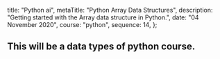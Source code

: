 
  title: "Python ai",
  metaTitle: "Python Array Data Structures",
  description: "Getting started with the Array data structure in Python.",
  date: "04 November 2020",
  course: "python",
  sequence: 14,
};


## This will be a data types of python course.
